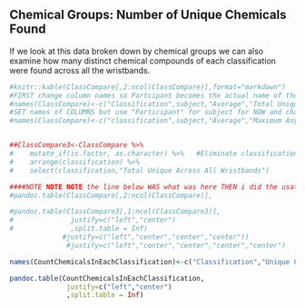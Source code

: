 

## Chemical Groups: Number of Unique Chemicals Found

If we look at this data broken down by chemical groups we can also examine how many distinct chemical compounds of each classification were found across all the wristbands.  


```r

#knitr::kable(ClassCompare[,2:ncol(ClassCompare)],format="markdown")
#FIRST change column names so Partcipant becomes the actual name of the subject
#names(ClassCompare)<-c("Classification",subject,"Average","Total Unique Chemicals")
#SET names of COLUMNS but use "Participant" for subject for NOW and change it SOON
#names(ClassCompare)<-c("classification",subject,"Average","Maximum Any Wristband")


##ClassCompare3<-ClassCompare %>%
#    mutate_if(is.factor, as.character) %>%   #Eliminate classification as a FACTOR so it sorts correctly
#    arrange(classification) %>%
#    select(classification,"Total Unique Across All Wristbands")

####NOTE NOTE NOTE the line below WAS what was here THEN i did the usatoday ONE ROW and somehow needed to change 2 to 1???
#pandoc.table(ClassCompare[,2:ncol(ClassCompare)],

#pandoc.table(ClassCompare3[,1:ncol(ClassCompare3)],
#              justify=c("left","center")
#              ,split.table = Inf)
             #justify=c("left","center","center","center"))
              #justify=c("left","center","center","center","center")

names(CountChemicalsInEachClassification)<-c("Classification","Unique Chemicals across all Wristbands")

pandoc.table(CountChemicalsInEachClassification,
              justify=c("left","center")
              ,split.table = Inf)

```


<br>


